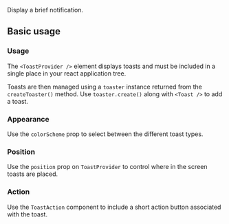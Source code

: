 
<ax-layout />

Display a brief notification.

## Basic usage

### Usage

The `<ToastProvider />` element displays toasts and must be included in a single place in your react application tree.

Toasts are then managed using a `toaster` instance returned from the `createToaster()` method. Use `toaster.create()` along with `<Toast />` to add a toast.

<ax-demo name="toast/usage" />

### Appearance

Use the `colorScheme` prop to select between the different toast types.

<ax-demo name="toast/appearance-usage" />

### Position

Use the `position` prop on `ToastProvider` to control where in the screen toasts are placed.

<ax-demo name="toast/position-usage" />

### Action

Use the `ToastAction` component to include a short action button associated with the toast.

<ax-demo name="toast/action-usage" />
